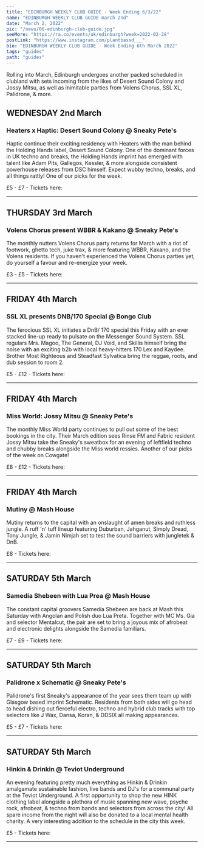 ---
title: "EDINBURGH WEEKLY CLUB GUIDE - Week Ending 6/3/22"
name: "EDINBURGH WEEKLY CLUB GUIDE march 2nd"
date: "March 2, 2022"
pic: "/news/06-edinburgh-club-guide.jpg"
seeMore: "https://ra.co/events/uk/edinburgh?week=2022-02-28"
postLink: "https://www.instagram.com/plantbassd___"
bio: "EDINBURGH WEEKLY CLUB GUIDE - Week Ending 6th March 2022"
tags: "guides"
path: "guides"
---

Rolling into March, Edinburgh undergoes another packed scheduled in clubland with sets incoming from the likes of Desert Sound Colony and Jossy Mitsu, as well as inimitable parties from Volens Chorus, SSL XL, Palidrone, & more.

## WEDNESDAY 2nd March

<div className="row"><div className="col clubGuide">

[<Picture src="/news/club-guide/06-haptic.jpg" alt="Heaters x Haptic: Desert Sound Colony @ Sneaky Pete's" size={1200}/>](https://ra.co/events/1500804)

</div><div className="col clubGuide">

### Heaters x Haptic: Desert Sound Colony @ Sneaky Pete's

Haptic continue their exciting residency with Heaters with the man behind the Holding Hands label, Desert Sound Colony. One of the dominant forces in UK techno and breaks, the Holding Hands imprint has emerged with talent like Adam Pits, Gallegos, Kessler, & more alongside consistent powerhouse releases from DSC himself. Expect wubby techno, breaks, and all things rattly! One of our picks for the week.

£5 - £7 - Tickets here: <HoverLink url="ra.co/events/1500804" external inline />

</div></div><hr/>

## THURSDAY 3rd March

<div className="row"><div className="col clubGuide">

[<Picture src="/news/club-guide/06-volens.jpg" alt="Volens Chorus present WBBR & Kakano @ Sneaky Pete's" size={1200}/>](https://ra.co/events/1504090)

</div><div className="col clubGuide">

### Volens Chorus present WBBR & Kakano @ Sneaky Pete's

The monthly nutters Volens Chorus party returns for March with a riot of footwork, ghetto tech, juke trax, & more featuring WBBR, Kakano, and the Volens residents. If you haven't experienced the Volens Chorus parties yet, do yourself a favour and re-energize your week.

£3 - £5 - Tickets here: <HoverLink url="ra.co/events/1504090" external inline />

</div></div><hr/>

## FRIDAY 4th March

<div className="row"><div className="col clubGuide">

[<Picture src="/news/club-guide/06-ssl.jpg" alt="SSL XL presents DNB/170 Special @ Bongo Club" size={1200}/>](https://ra.co/events/1503536)

</div><div className="col clubGuide">

### SSL XL presents DNB/170 Special @ Bongo Club

The ferocious SSL XL initiates a DnB/ 170 special this Friday with an ever stacked line-up ready to pulsate on the Messenger Sound System. SSL regulars Mrs. Magoo, The General, DJ Void, and Skillis himself bring the noise with an exciting b2b with local heavy-hitters 170 Lex and Kaydee. Brother Most Righteous and Steadfast Sylvatica bring the reggae, roots, and dub session to room 2.

£5 - £12 - Tickets here: <HoverLink url="ra.co/events/1503536" external inline />

</div></div><hr/>

## FRIDAY 4th March

<div className="row"><div className="col clubGuide">

[<Picture src="/news/club-guide/06-world.jpg" alt="Miss World: Jossy Mitsu @ Sneaky Pete's" size={1200}/>](https://ra.co/events/1501798)

</div><div className="col clubGuide">

### Miss World: Jossy Mitsu @ Sneaky Pete's

The monthly Miss World party continues to pull out some of the best bookings in the city. Their March edition sees Rinse FM and Fabric resident Jossy Mitsu take the Sneaky's sweatbox for an evening of leftfield techno and chubby breaks alongside the Miss world ressies. Another of our picks of the week on Cowgate!

£8 - £12 - Tickets here: <HoverLink url="ra.co/events/1501798" external inline />

</div></div><hr/>

## FRIDAY 4th March

<div className="row"><div className="col clubGuide">

[<Picture src="/news/club-guide/06-mutiny.jpg" alt="Mutiny @ Mash House" size={1200}/>](https://ra.co/events/1494626)

</div><div className="col clubGuide">

### Mutiny @ Mash House

Mutiny returns to the capital with an onslaught of amen breaks and ruthless jungle. A ruff 'n' tuff lineup featuring Duburban, Jahganut, Simply Dread, Tony Jungle, & Jamin Nimjah set to test the sound barriers with jungletek & DnB.

£8 - Tickets here: <HoverLink url="ra.co/events/1494626" external inline />

</div></div><hr/>

## SATURDAY 5th March

<div className="row"><div className="col clubGuide">

[<Picture src="/news/club-guide/06-samedia.jpg" alt="Samedia Shebeen with Lua Prea @ Mash House" size={1200}/>](https://www.skiddle.com/e/36013109)

</div><div className="col clubGuide">

### Samedia Shebeen with Lua Prea @ Mash House

The constant capital groovers Samedia Shebeen are back at Mash this Saturday with Angolan and Polish duo Lua Preta. Together with MC Ms. Gia and selector Mentalcut, the pair are set to bring a joyous mix of afrobeat and electronic delights alongside the Samedia familiars.

£7 - £9 - Tickets here: <HoverLink url="www.skiddle.com/e/36013109" external inline />

</div></div><hr/>

## SATURDAY 5th March

<div className="row"><div className="col clubGuide">

[<Picture src="/news/club-guide/06-palidrone.jpg" alt="Palidrone x Schematic @ Sneaky Pete's" size={1200}/>](https://ra.co/events/1503834)

</div><div className="col clubGuide">

### Palidrone x Schematic @ Sneaky Pete's

Palidrone's first Sneaky's appearance of the year sees them team up with Glasgow based imprint Schematic. Residents from both sides will go head to head dishing out fierceful electro, techno and hybrid club tracks with top selectors like J Wax, Dansa, Koran, & DDSIX all making appearances.

£5 - £7 - Tickets here: <HoverLink url="ra.co/events/1503834" external inline />

</div></div><hr/>

## SATURDAY 5th March

<div className="row"><div className="col clubGuide">

[<Picture src="/news/club-guide/06-hinkin.jpg" alt="Hinkin & Drinkin @ Teviot Underground" size={1200}/>](https://ra.co/events/1499908)

</div><div className="col clubGuide">

### Hinkin & Drinkin @ Teviot Underground

An evening featuring pretty much everything as Hinkin & Drinkin amalgamate sustainable fashion, live bands and DJ's for a communal party at the Teviot Underground. A first opportunity to shop the new HINK clothing label alongside a plethora of music spanning new wave, psyche rock, afrobeat, & techno from bands and selectors from across the city! All spare income from the night will also be donated to a local mental health charity. A very interesting addition to the schedule in the city this week.

£5 - Tickets here: <HoverLink url="ra.co/events/1499908" external inline />

</div></div><hr/>
